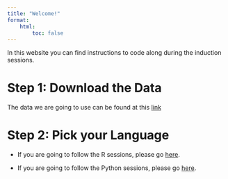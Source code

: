```yaml
---
title: "Welcome!"
format:
    html:
        toc: false
---
```


In this website you can find instructions to code along during the induction sessions.

# Step 1: Download the Data

The data we are going to use can be found at this [link](data/ames.csv)

# Step 2: Pick your Language

+ If you are going to follow the R sessions, please go [here](R.qmd).

+ If you are going to follow the Python sessions, please go [here](Python.qmd).